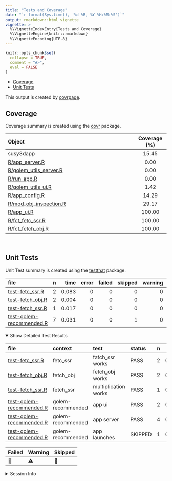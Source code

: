 ```yaml
---
title: "Tests and Coverage"
date: "`r format(Sys.time(), '%d %B, %Y %H:%M:%S')`"
output: rmarkdown::html_vignette
vignette: >
  %\VignetteIndexEntry{Tests and Coverage}
  %\VignetteEngine{knitr::rmarkdown}
  %\VignetteEncoding{UTF-8}
---
```

  
```r
knitr::opts_chunk$set(
  collapse = TRUE,
  comment = "#>",
  eval = FALSE
)
```

<!--- Placeholder for tests/README.md Do Not Edit--->
-   [Coverage](#coverage)
-   [Unit Tests](#unit-tests)

This output is created by
[covrpage](https://github.com/yonicd/covrpage).

## Coverage

Coverage summary is created using the
[covr](https://github.com/r-lib/covr) package.

| Object                                                | Coverage (%) |
|:------------------------------------------------------|:------------:|
| susy3dapp                                             |    15.45     |
| [R/app\_server.R](https://github.com/zeta-r/susy3dapp/blob/obj_inspection/R/app_server.R)                  |     0.00     |
| [R/golem\_utils\_server.R](https://github.com/zeta-r/susy3dapp/blob/obj_inspection/R/golem_utils_server.R) |     0.00     |
| [R/run\_app.R](https://github.com/zeta-r/susy3dapp/blob/obj_inspection/R/run_app.R)                        |     0.00     |
| [R/golem\_utils\_ui.R](https://github.com/zeta-r/susy3dapp/blob/obj_inspection/R/golem_utils_ui.R)         |     1.42     |
| [R/app\_config.R](https://github.com/zeta-r/susy3dapp/blob/obj_inspection/R/app_config.R)                  |    14.29     |
| [R/mod\_obj\_inspection.R](https://github.com/zeta-r/susy3dapp/blob/obj_inspection/R/mod_obj_inspection.R) |    29.17     |
| [R/app\_ui.R](https://github.com/zeta-r/susy3dapp/blob/obj_inspection/R/app_ui.R)                          |    100.00    |
| [R/fct\_fetc\_ssr.R](https://github.com/zeta-r/susy3dapp/blob/obj_inspection/R/fct_fetc_ssr.R)             |    100.00    |
| [R/fct\_fetch\_obj.R](https://github.com/zeta-r/susy3dapp/blob/obj_inspection/R/fct_fetch_obj.R)           |    100.00    |

<br>

## Unit Tests

Unit Test summary is created using the
[testthat](https://github.com/r-lib/testthat) package.

| file                                                          |   n |  time | error | failed | skipped | warning | icon |
|:--------------------------------------------------------------|----:|------:|------:|-------:|--------:|--------:|:-----|
| [test-fetc\_ssr.R](https://github.com/zeta-r/susy3dapp/blob/obj_inspection/tests/testthat/test-fetc_ssr.R)                  |   2 | 0.083 |     0 |      0 |       0 |       0 |      |
| [test-fetch\_obj.R](https://github.com/zeta-r/susy3dapp/blob/obj_inspection/tests/testthat/test-fetch_obj.R)                |   2 | 0.004 |     0 |      0 |       0 |       0 |      |
| [test-fetch\_ssr.R](https://github.com/zeta-r/susy3dapp/blob/obj_inspection/tests/testthat/test-fetch_ssr.R)                |   1 | 0.017 |     0 |      0 |       0 |       0 |      |
| [test-golem-recommended.R](https://github.com/zeta-r/susy3dapp/blob/obj_inspection/tests/testthat/test-golem-recommended.R) |   7 | 0.031 |     0 |      0 |       1 |       0 | 🔶    |

<details open>
<summary>
Show Detailed Test Results
</summary>

| file                                                              | context           | test                 | status  |   n |  time | icon |
|:------------------------------------------------------------------|:------------------|:---------------------|:--------|----:|------:|:-----|
| [test-fetc\_ssr.R](https://github.com/zeta-r/susy3dapp/blob/obj_inspection/tests/testthat/test-fetc_ssr.R#L2)                   | fetc\_ssr         | fatch\_ssr works     | PASS    |   2 | 0.083 |      |
| [test-fetch\_obj.R](https://github.com/zeta-r/susy3dapp/blob/obj_inspection/tests/testthat/test-fetch_obj.R#L2)                 | fetch\_obj        | fetch\_obj works     | PASS    |   2 | 0.004 |      |
| [test-fetch\_ssr.R](https://github.com/zeta-r/susy3dapp/blob/obj_inspection/tests/testthat/test-fetch_ssr.R#L2)                 | fetch\_ssr        | multiplication works | PASS    |   1 | 0.017 |      |
| [test-golem-recommended.R](https://github.com/zeta-r/susy3dapp/blob/obj_inspection/tests/testthat/test-golem-recommended.R#L3)  | golem-recommended | app ui               | PASS    |   2 | 0.018 |      |
| [test-golem-recommended.R](https://github.com/zeta-r/susy3dapp/blob/obj_inspection/tests/testthat/test-golem-recommended.R#L13) | golem-recommended | app server           | PASS    |   4 | 0.012 |      |
| [test-golem-recommended.R](https://github.com/zeta-r/susy3dapp/blob/obj_inspection/tests/testthat/test-golem-recommended.R#L63) | golem-recommended | app launches         | SKIPPED |   1 | 0.001 | 🔶    |

| Failed | Warning | Skipped |
|:-------|:--------|:--------|
| 🛑      | ⚠️      | 🔶       |

</details>
<details>
<summary>
Session Info
</summary>

| Field    | Value                         |
|:---------|:------------------------------|
| Version  | R version 4.0.3 (2020-10-10)  |
| Platform | x86\_64-pc-linux-gnu (64-bit) |
| Running  | Debian GNU/Linux bullseye/sid |
| Language | en\_US                        |
| Timezone | Eurohttps://github.com/zeta-r/susy3dapp/blob/obj_inspection/Rome                   |

| Package  | Version |
|:---------|:--------|
| testthat | 3.0.2   |
| covr     | 3.5.1   |
| covrpage | 0.1     |

</details>
<!--- Final Status : skipped/warning --->

